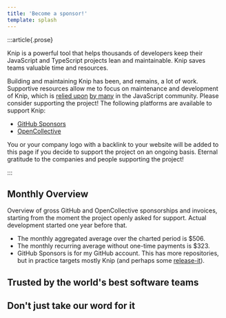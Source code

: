 ```yaml
---
title: 'Become a sponsor!'
template: splash
---
```



:::article{.prose}

Knip is a powerful tool that helps thousands of developers keep their JavaScript
and TypeScript projects lean and maintainable. Knip saves teams valuable time
and resources.

Building and maintaining Knip has been, and remains, a lot of work. Supportive
resources allow me to focus on maintenance and development of Knip, which is
[relied upon][1] [by many][2] in the JavaScript community. Please consider
supporting the project! The following platforms are available to support Knip:

- [GitHub Sponsors][3]
- [OpenCollective][4]

You or your company logo with a backlink to your website will be added to this
page if you decide to support the project on an ongoing basis. Eternal gratitude
to the companies and people supporting the project!

:::

<SponsorsComponent showAll={true} />

## Monthly Overview

Overview of gross GitHub and OpenCollective sponsorships and invoices, starting
from the moment the project openly asked for support. Actual development started
one year before that.

<SponsorsChart />

- The monthly aggregated average over the charted period is $506.
- The monthly recurring average without one-time payments is $323.
- GitHub Sponsors is for my GitHub account. This has more repositories, but in
  practice targets mostly Knip (and perhaps some [release-it][5]).

## Trusted by the world's best software teams

<section class="columns min300">
  <Projects />
</section>

## Don't just take our word for it

<Posts />

[1]: #trusted-by-the-worlds-best-software-teams
[2]: https://github.com/webpro-nl/knip/network/dependents
[3]: https://github.com/sponsors/webpro
[4]: https://opencollective.com/knip
[5]: https://github.com/release-it/release-it
